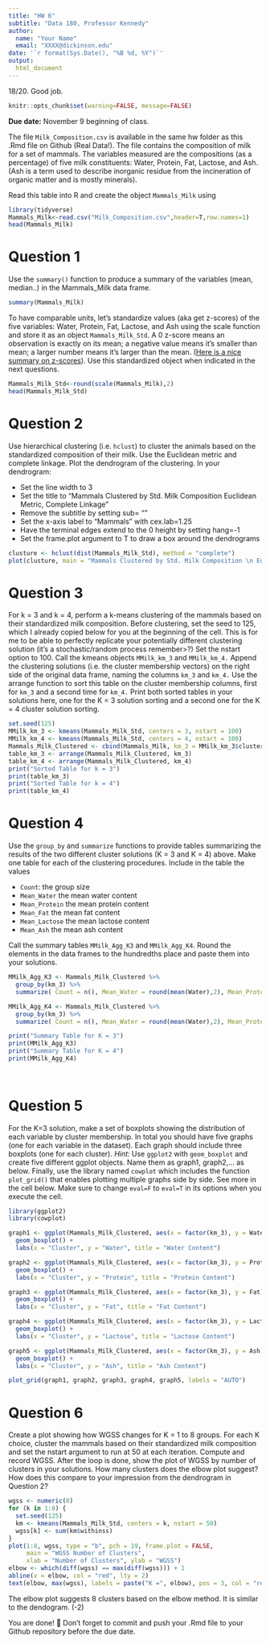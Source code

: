 ```yaml
---
title: "HW 6"
subtitle: "Data 180, Professor Kennedy"
author: 
  name: "Your Name"
  email: "XXXX@dickinson.edu"
date: '`r format(Sys.Date(), "%B %d, %Y")`'
output: 
  html_document
---
```

18/20. Good job. 
```r
knitr::opts_chunk$set(warning=FALSE, message=FALSE)
```

**Due date:** November 9 beginning of class.


The file `Milk_Composition.csv` is available in the same hw folder as this .Rmd file on Github (Real Data!). The file contains the composition of milk for a set of mammals. The variables measured are the compositions (as a percentage) of five milk constituents: Water, Protein, Fat, Lactose, and Ash. (Ash is a term used to describe inorganic residue from the incineration of organic matter and is mostly minerals).

Read this table into R and create the object `Mammals_Milk` using

```r
library(tidyverse)
Mammals_Milk<-read.csv("Milk_Composition.csv",header=T,row.names=1)
head(Mammals_Milk)
```

# Question 1
Use the `summary()` function to produce a summary of the variables (mean, median..) in the Mammals_Milk data frame.

```r
summary(Mammals_Milk)

```

To have comparable units, let's standardize values (aka get z-scores) of the five variables: Water, Protein, Fat, Lactose, and Ash using the scale function and store it as an object `Mammals_Milk_Std`. A 0 z-score means an observation is exactly on its mean; a negative value means it's smaller than mean; a larger number means it's larger than the mean. ([Here is a nice summary on z-scores](https://www.simplypsychology.org/z-score.html)). Use this standardized object when indicated in the next questions. 

```r
Mammals_Milk_Std<-round(scale(Mammals_Milk),2)
head(Mammals_Milk_Std)
```
# Question 2
Use hierarchical clustering (i.e. `hclust`) to cluster the animals based on the standardized composition of their milk. Use the Euclidean metric and complete linkage. Plot the dendrogram of the clustering. In your dendrogram: 

*	Set the line width to 3
*	Set the title to “Mammals Clustered by Std. Milk Composition \n Euclidean Metric, Complete Linkage”
*	Remove the subtitle by setting sub= ""
*	Set the x-axis label to “Mammals” with cex.lab=1.25
*	Have the terminal edges extend to the 0 height by setting hang=-1
*	Set the frame.plot argument to T to draw a box around the dendrograms

```r
clusture <- hclust(dist(Mammals_Milk_Std), method = "complete")
plot(clusture, main = "Mammals Clustered by Std. Milk Composition \n Euclidean Metric, Complete Linkage",sub = "", xlab = "Mammals", cex.lab = 1.25, hang = -1, frame.plot = TRUE, labels = FALSE)
```

# Question 3
For k = 3 and k = 4, perform a k-means clustering of the mammals based on their standardized milk composition. Before clustering, set the seed to 125, which I already copied below for you at the beginning of the cell. This is for me to be able to perfectly replicate your potentially different clustering solution (it's a stochastic/random process remember>?) Set the nstart option to 100. Call the kmeans objects `MMilk_km_3` and `MMilk_km_4.` Append the clustering solutions (i.e. the cluster membership vectors) on the right side of the original data frame, naming the columns `km_3` and `km_4.` Use the arrange function to sort this table on the cluster membership columns, first for `km_3` and a second time for `km_4.` Print both sorted tables in your solutions here, one for the K = 3 solution sorting and a second one for the K = 4 cluster solution sorting.

```r
set.seed(125)
MMilk_km_3 <- kmeans(Mammals_Milk_Std, centers = 3, nstart = 100)
MMilk_km_4 <- kmeans(Mammals_Milk_Std, centers = 4, nstart = 100)
Mammals_Milk_Clustered <- cbind(Mammals_Milk, km_3 = MMilk_km_3$cluster, km_4 = MMilk_km_4$cluster)
table_km_3 <- arrange(Mammals_Milk_Clustered, km_3)
table_km_4 <- arrange(Mammals_Milk_Clustered, km_4)
print("Sorted Table for k = 3")
print(table_km_3)
print("Sorted Table for k = 4")
print(table_km_4)

```

# Question 4
Use the `group_by` and `summarize` functions to provide tables summarizing the results of the two different cluster solutions (K = 3 and K = 4) above. Make one table for each of the clustering procedures. Include in the table the values

*	`Count`: the group size
*	`Mean_Water` the mean water content
*	`Mean_Protein` the mean protein content
*	`Mean_Fat` the mean fat content
*	`Mean_Lactose` the mean lactose content
*	`Mean_Ash` the mean ash content

Call the summary tables `MMilk_Agg_K3` and `MMilk_Agg_K4`. Round the elements in the data frames to the hundredths place and paste them into your solutions.

```r
MMilk_Agg_K3 <- Mammals_Milk_Clustered %>%
  group_by(km_3) %>%
  summarize( Count = n(), Mean_Water = round(mean(Water),2), Mean_Protein = round(mean(Protein),2), Mean_Fat=round(mean(Fat),2), Mean_Lactose = round(mean(Lactose),2), Mean_Ash = round(mean(Ash),2))

MMilk_Agg_K4 <- Mammals_Milk_Clustered %>%
  group_by(km_3) %>%
  summarize( Count = n(), Mean_Water = round(mean(Water),2), Mean_Protein = round(mean(Protein),2), Mean_Fat=round(mean(Fat),2), Mean_Lactose = round(mean(Lactose),2), Mean_Ash = round(mean(Ash),2))

print("Summary Table for K = 3")
print(MMilk_Agg_K3)
print("Summary Table for K = 4")
print(MMilk_Agg_K4)
  
  
```
# Question 5
For the K=3 solution, make a set of boxplots showing the distribution of each variable by cluster membership. In total you should have five graphs (one for each variable in the dataset). Each graph should include three boxplots (one for each cluster). *Hint:* Use `ggplot2` with `geom_boxplot` and create five different ggplot objects. Name them as graph1, graph2,... as below. Finally, use the library named `cowplot` which includes the function `plot_grid()` that enables plotting multiple graphs side by side. See more in the cell below. Make sure to change `eval=F` to `eval=T` in its options when you execute the cell.

```r
library(ggplot2)
library(cowplot)

graph1 <- ggplot(Mammals_Milk_Clustered, aes(x = factor(km_3), y = Water)) +
  geom_boxplot() +
  labs(x = "Cluster", y = "Water", title = "Water Content")

graph2 <- ggplot(Mammals_Milk_Clustered, aes(x = factor(km_3), y = Protein)) +
  geom_boxplot() +
  labs(x = "Cluster", y = "Protein", title = "Protein Content")

graph3 <- ggplot(Mammals_Milk_Clustered, aes(x = factor(km_3), y = Fat)) +
  geom_boxplot() +
  labs(x = "Cluster", y = "Fat", title = "Fat Content")

graph4 <- ggplot(Mammals_Milk_Clustered, aes(x = factor(km_3), y = Lactose)) +
  geom_boxplot() +
  labs(x = "Cluster", y = "Lactose", title = "Lactose Content")

graph5 <- ggplot(Mammals_Milk_Clustered, aes(x = factor(km_3), y = Ash)) +
  geom_boxplot() +
  labs(x = "Cluster", y = "Ash", title = "Ash Content")

plot_grid(graph1, graph2, graph3, graph4, graph5, labels = "AUTO")

```

# Question 6
Create a plot showing how WGSS changes for K = 1 to 8 groups. For each K choice, cluster the mammals based on their standardized milk composition and set the nstart argument to run at 50 at each iteration. Compute and record WGSS. After the loop is done, show the plot of WGSS by number of clusters in your solutions. How many clusters does the elbow plot suggest? How does this compare to your impression from the dendrogram in Question 2?

```r
wgss <- numeric(8)
for (k in 1:8) {
  set.seed(125)
  km <- kmeans(Mammals_Milk_Std, centers = k, nstart = 50)
  wgss[k] <- sum(km$withinss)
}
plot(1:8, wgss, type = "b", pch = 19, frame.plot = FALSE,
     main = "WGSS Number of Clusters",
     xlab = "Number of Clusters", ylab = "WGSS")
elbow <- which(diff(wgss) == max(diff(wgss))) + 1
abline(v = elbow, col = "red", lty = 2)
text(elbow, max(wgss), labels = paste("K =", elbow), pos = 3, col = "red")
```

The elbow plot suggests 8 clusters based on the elbow method. 
It is similar to the dendogram. (-2)


You are done! 🏁 Don't forget to commit and push your .Rmd file to your Github repository before the due date.


